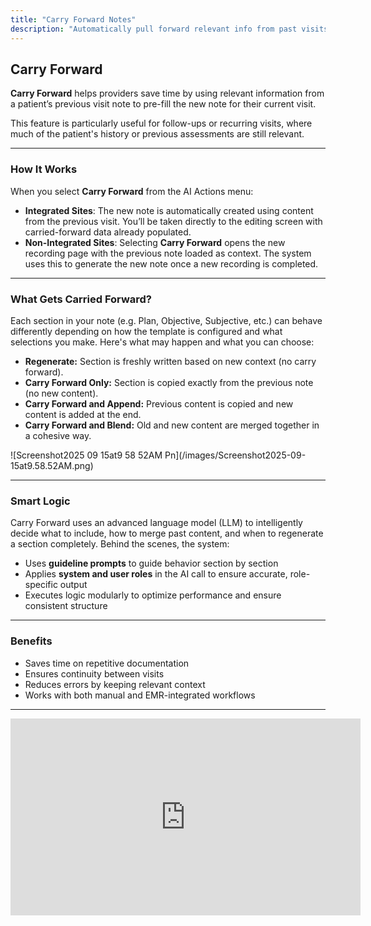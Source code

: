 ```yaml
---
title: "Carry Forward Notes"
description: "Automatically pull forward relevant info from past visits into your new note."
---
```


## Carry Forward

**Carry Forward** helps providers save time by using relevant information from a patient’s previous visit note to pre-fill the new note for their current visit.

This feature is particularly useful for follow-ups or recurring visits, where much of the patient's history or previous assessments are still relevant.

---

### How It Works

When you select **Carry Forward** from the AI Actions menu:

- **Integrated Sites**: The new note is automatically created using content from the previous visit. You’ll be taken directly to the editing screen with carried-forward data already populated.
- **Non-Integrated Sites**: Selecting **Carry Forward** opens the new recording page with the previous note loaded as context. The system uses this to generate the new note once a new recording is completed.

---

### What Gets Carried Forward?

Each section in your note (e.g. Plan, Objective, Subjective, etc.) can behave differently depending on how the template is configured and what selections you make. Here's what may happen and what you can choose:

- **Regenerate:** Section is freshly written based on new context (no carry forward).
- **Carry Forward Only:** Section is copied exactly from the previous note (no new content).
- **Carry Forward and Append:** Previous content is copied and new content is added at the end.
- **Carry Forward and Blend:** Old and new content are merged together in a cohesive way.

<Frame>
  ![Screenshot2025 09 15at9 58 52AM Pn](/images/Screenshot2025-09-15at9.58.52AM.png)
</Frame>

---

### Smart Logic

Carry Forward uses an advanced language model (LLM) to intelligently decide what to include, how to merge past content, and when to regenerate a section completely. Behind the scenes, the system:

- Uses **guideline prompts** to guide behavior section by section
- Applies **system and user roles** in the AI call to ensure accurate, role-specific output
- Executes logic modularly to optimize performance and ensure consistent structure

---

### Benefits

- Saves time on repetitive documentation
- Ensures continuity between visits
- Reduces errors by keeping relevant context
- Works with both manual and EMR-integrated workflows

---

<Frame>
  <iframe width="560" height="315" src="https://www.youtube.com/embed/1kY2hDIHHuw?si=z0i-uPwseVibeckY" title="YouTube video player" frameborder="0" allow="accelerometer; autoplay; clipboard-write; encrypted-media; gyroscope; picture-in-picture; web-share" referrerpolicy="strict-origin-when-cross-origin" allowfullscreen />
</Frame>

<Info>
  For more information on details how to this up, please contact sales or your customer support manager.
</Info>